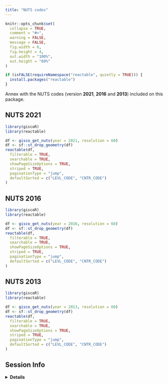 ```yaml
---
title: "NUTS codes"
---
```


```r
knitr::opts_chunk$set(
  collapse = TRUE,
  comment = "#>",
  warning = FALSE,
  message = FALSE,
  fig.width = 6,
  fig.height = 4,
  out.width = "100%",
  out.height = "60%"
)

if (isFALSE(requireNamespace("reactable", quietly = TRUE))) {
  install.packages("reactable")
}
```


Annex with the NUTS codes (version **2021**, 
**2016** and **2013**) included on this package.

## NUTS 2021

```r

library(giscoR)
library(reactable)

df <- gisco_get_nuts(year = 2021, resolution = 60)
df <- sf::st_drop_geometry(df)
reactable(df,
  filterable = TRUE,
  searchable = TRUE,
  showPageSizeOptions = TRUE,
  striped = TRUE,
  paginationType = "jump",
  defaultSorted = c("LEVL_CODE", "CNTR_CODE")
)
```


## NUTS 2016

```r

library(giscoR)
library(reactable)

df <- gisco_get_nuts(year = 2016, resolution = 60)
df <- sf::st_drop_geometry(df)
reactable(df,
  filterable = TRUE,
  searchable = TRUE,
  showPageSizeOptions = TRUE,
  striped = TRUE,
  paginationType = "jump",
  defaultSorted = c("LEVL_CODE", "CNTR_CODE")
)
```

## NUTS 2013

```r

library(giscoR)
library(reactable)

df <- gisco_get_nuts(year = 2013, resolution = 60)
df <- sf::st_drop_geometry(df)
reactable(df,
  filterable = TRUE,
  searchable = TRUE,
  showPageSizeOptions = TRUE,
  striped = TRUE,
  paginationType = "jump",
  defaultSorted = c("LEVL_CODE", "CNTR_CODE")
)
```

## Session Info

<details>
  <summary><strong>Details</strong></summary>
```r
sessionInfo()

```
</details>
